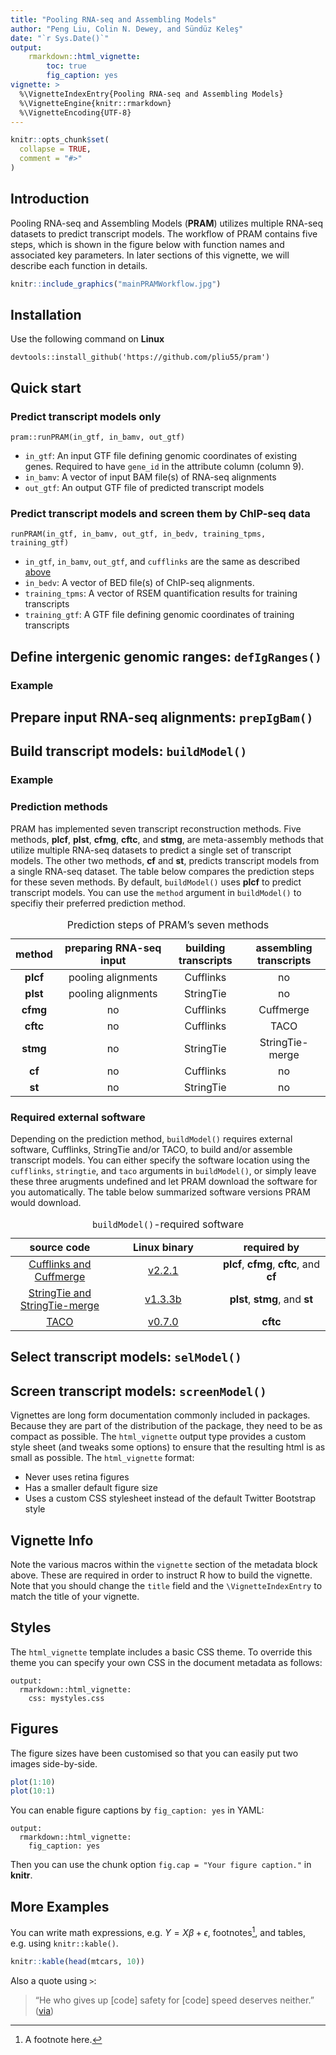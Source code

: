 ```yaml
---
title: "Pooling RNA-seq and Assembling Models"
author: "Peng Liu, Colin N. Dewey, and Sündüz Keleş"
date: "`r Sys.Date()`"
output: 
    rmarkdown::html_vignette:
        toc: true
        fig_caption: yes
vignette: >
  %\VignetteIndexEntry{Pooling RNA-seq and Assembling Models}
  %\VignetteEngine{knitr::rmarkdown}
  %\VignetteEncoding{UTF-8}
---
```


```r
knitr::opts_chunk$set(
  collapse = TRUE,
  comment = "#>"
)
```


## Introduction

Pooling RNA-seq and Assembling Models (__PRAM__) utilizes multiple RNA-seq 
datasets to predict transcript models.  The workflow of PRAM contains five 
steps, which is shown in 
the figure below with function names and associated key parameters.  In later
sections of this vignette, we will describe each function in details.

```r
knitr::include_graphics("mainPRAMWorkflow.jpg")
```

## Installation

Use the following command on __Linux__ 

<!--
Cufflinks MacOS binary seems to have some issues
it will report segmentation fault for the same bam file, which Linux Cufflinks
runs ok
-->

```
devtools::install_github('https://github.com/pliu55/pram')
```

## Quick start

### Predict transcript models only
```
pram::runPRAM(in_gtf, in_bamv, out_gtf)
```

- `in_gtf`:  An input GTF file defining genomic coordinates of existing genes. 
             Required to have `gene_id` in the attribute column (column 9).
- `in_bamv`:  A vector of input BAM file(s) of RNA-seq alignments
- `out_gtf`:  An output GTF file of predicted transcript models


### Predict transcript models and screen them by ChIP-seq data
```
runPRAM(in_gtf, in_bamv, out_gtf, in_bedv, training_tpms, training_gtf)
```

- `in_gtf`, `in_bamv`, `out_gtf`, and `cufflinks` are the same as described
   [above](#predict-transcript-models-only)
- `in_bedv`:  A vector of BED file(s) of ChIP-seq alignments.
- `training_tpms`:  A vector of RSEM quantification results for training
                    transcripts
- `training_gtf`:  A GTF file defining genomic coordinates of training 
                   transcripts 



## Define intergenic genomic ranges: `defIgRanges()`

### Example

## Prepare input RNA-seq alignments: `prepIgBam()`

## Build transcript models: `buildModel()`

### Example

### Prediction methods
PRAM has implemented seven transcript reconstruction methods.  Five methods, 
__plcf__, __plst__, __cfmg__, __cftc__, and __stmg__, are meta-assembly methods 
that utilize multiple RNA-seq datasets to predict a single set of 
transcript models.  The other two methods, __cf__ and __st__, predicts
transcript models from a single RNA-seq dataset.  The table below compares
the prediction steps for these seven methods.  By default, `buildModel()` uses
__plcf__ to predict transcript models.  You can use the `method` argument in
`buildModel()` to specifiy their preferred prediction method.

Table: Prediction steps of PRAM's seven methods

| method | preparing RNA-seq input  | building transcripts | assembling transcripts |
|:------:|:------------------------:|:---------------:|:-----------------:|
| __plcf__   | pooling alignments       | Cufflinks       | no                |
| __plst__   | pooling alignments       | StringTie       | no                |
| __cfmg__   | no                       | Cufflinks       | Cuffmerge         |
| __cftc__   | no                       | Cufflinks       | TACO              |
| __stmg__   | no                       | StringTie       | StringTie-merge   |
| __cf__     | no                       | Cufflinks       | no                |
| __st__     | no                       | StringTie       | no                |


### Required external software
Depending on the prediction method, `buildModel()` requires external software, 
Cufflinks, StringTie and/or TACO, to build and/or assemble transcript 
models.  You can either specify the software location using the `cufflinks`, 
`stringtie`, and `taco` arguments in `buildModel()`, or simply leave these
three arugments undefined and let PRAM download the software for you 
automatically. The table below summarized software versions PRAM would download.

Table: `buildModel()`-required software

| source code | Linux binary | required by  |
|:-----------:|:------------:|:------------:|
| [Cufflinks and Cuffmerge](https://github.com/cole-trapnell-lab/cufflinks)        | [v2.2.1](http://cole-trapnell-lab.github.io/cufflinks/assets/downloads/cufflinks-2.2.1.Linux_x86_64.tar.gz)  | __plcf__, __cfmg__, __cftc__, and __cf__ |
| [StringTie and StringTie-merge](https://github.com/gpertea/stringtie) | [v1.3.3b](http://ccb.jhu.edu/software/stringtie/dl/stringtie-1.3.3b.Linux_x86_64.tar.gz)  | __plst__, __stmg__, and __st__ |
| [TACO](https://github.com/tacorna/taco) | [v0.7.0](https://github.com/tacorna/taco/releases/download/v0.7.0/taco-v0.7.0.Linux_x86_64.tar.gz)  | __cftc__ |


## Select transcript models: `selModel()`

## Screen transcript models: `screenModel()`

Vignettes are long form documentation commonly included in packages. Because they are part of the distribution of the package, they need to be as compact as possible. The `html_vignette` output type provides a custom style sheet (and tweaks some options) to ensure that the resulting html is as small as possible. The `html_vignette` format:

- Never uses retina figures
- Has a smaller default figure size
- Uses a custom CSS stylesheet instead of the default Twitter Bootstrap style

## Vignette Info

Note the various macros within the `vignette` section of the metadata block above. These are required in order to instruct R how to build the vignette. Note that you should change the `title` field and the `\VignetteIndexEntry` to match the title of your vignette.

## Styles

The `html_vignette` template includes a basic CSS theme. To override this theme you can specify your own CSS in the document metadata as follows:

    output: 
      rmarkdown::html_vignette:
        css: mystyles.css

## Figures

The figure sizes have been customised so that you can easily put two images side-by-side. 

```r
plot(1:10)
plot(10:1)
```

You can enable figure captions by `fig_caption: yes` in YAML:

    output:
      rmarkdown::html_vignette:
        fig_caption: yes

Then you can use the chunk option `fig.cap = "Your figure caption."` in **knitr**.

## More Examples

You can write math expressions, e.g. $Y = X\beta + \epsilon$, footnotes^[A footnote here.], and tables, e.g. using `knitr::kable()`.

```r
knitr::kable(head(mtcars, 10))
```

Also a quote using `>`:

> "He who gives up [code] safety for [code] speed deserves neither."
([via](https://twitter.com/hadleywickham/status/504368538874703872))
